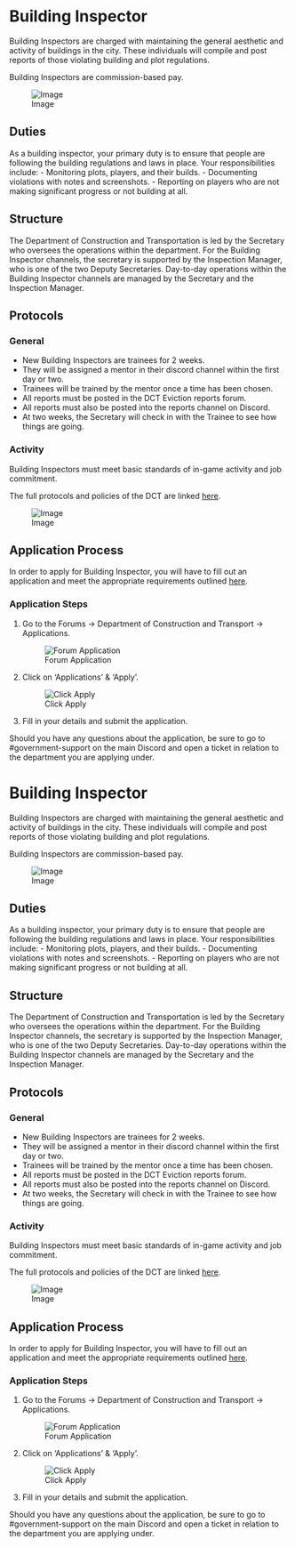 <span id="building-inspector"></span>
= Building Inspector =

Building Inspectors are charged with maintaining the general aesthetic and activity of buildings in the city. These individuals will compile and post reports of those violating building and plot regulations.

Building Inspectors are commission-based pay.

<div class="figure">

[[File:https://media.discordapp.net/attachments/838356841217916989/1165656779523379260/2022-06-18_18.36.26.png?ex=6547a579&is=65353079&hm=b2a5ca44964a928909fff483e3e9f7a772148de32e87d5896b26bb8342b850c1&=&width=1266&height=671|Image]]

</div>
<span id="duties"></span>
== Duties ==

As a building inspector, your primary duty is to ensure that people are following the building regulations and laws in place. Your responsibilities include: - Monitoring plots, players, and their builds. - Documenting violations with notes and screenshots. - Reporting on players who are not making significant progress or not building at all.

<span id="structure"></span>
== Structure ==

The Department of Construction and Transportation is led by the Secretary who oversees the operations within the department. For the Building Inspector channels, the secretary is supported by the Inspection Manager, who is one of the two Deputy Secretaries. Day-to-day operations within the Building Inspector channels are managed by the Secretary and the Inspection Manager.

<span id="protocols"></span>
== Protocols ==

<span id="general"></span>
=== General ===

* New Building Inspectors are trainees for 2 weeks.
* They will be assigned a mentor in their discord channel within the first day or two.
* Trainees will be trained by the mentor once a time has been chosen.
* All reports must be posted in the DCT Eviction reports forum.
* All reports must also be posted into the reports channel on Discord.
* At two weeks, the Secretary will check in with the Trainee to see how things are going.

<span id="activity"></span>
=== Activity ===

Building Inspectors must meet basic standards of in-game activity and job commitment.

The full protocols and policies of the DCT are linked [https://www.democracycraft.net/forums/information-policy.43/ here].

<div class="figure">

[[File:https://media.discordapp.net/attachments/838356841217916989/1165658731212709899/2022-06-17_00.53.55.png?ex=6547a74a&is=6535324a&hm=6b8be51ae184d8bc8d26f1718869144f2c09e98675d8930ff5657810a893aa5d&=&width=1266&height=671|Image]]

</div>
<span id="application-process"></span>
== Application Process ==

In order to apply for Building Inspector, you will have to fill out an application and meet the appropriate requirements outlined [https://www.democracycraft.net/threads/application-information.8/ here].

<span id="application-steps"></span>
=== Application Steps ===

<ol style="list-style-type: decimal;">
<li><p>Go to the Forums -&gt; Department of Construction and Transport -&gt; Applications.</p>
<div class="figure">

[[File:https://i.imgur.com/5FIdjZk.png|Forum Application]]

</div></li>
<li><p>Click on ‘Applications’ &amp; ‘Apply’.</p>
<div class="figure">

[[File:https://i.imgur.com/CDWowgw.png|Click Apply]]

</div></li>
<li><p>Fill in your details and submit the application.</p></li></ol>

Should you have any questions about the application, be sure to go to #government-support on the main Discord and open a ticket in relation to the department you are applying under.

<span id="building-inspector-1"></span>
= Building Inspector =

Building Inspectors are charged with maintaining the general aesthetic and activity of buildings in the city. These individuals will compile and post reports of those violating building and plot regulations.

Building Inspectors are commission-based pay.

<div class="figure">

[[File:https://media.discordapp.net/attachments/838356841217916989/1165656779523379260/2022-06-18_18.36.26.png?ex=6547a579&is=65353079&hm=b2a5ca44964a928909fff483e3e9f7a772148de32e87d5896b26bb8342b850c1&=&width=1266&height=671|Image]]

</div>
<span id="duties-1"></span>
== Duties ==

As a building inspector, your primary duty is to ensure that people are following the building regulations and laws in place. Your responsibilities include: - Monitoring plots, players, and their builds. - Documenting violations with notes and screenshots. - Reporting on players who are not making significant progress or not building at all.

<span id="structure-1"></span>
== Structure ==

The Department of Construction and Transportation is led by the Secretary who oversees the operations within the department. For the Building Inspector channels, the secretary is supported by the Inspection Manager, who is one of the two Deputy Secretaries. Day-to-day operations within the Building Inspector channels are managed by the Secretary and the Inspection Manager.

<span id="protocols-1"></span>
== Protocols ==

<span id="general-1"></span>
=== General ===

* New Building Inspectors are trainees for 2 weeks.
* They will be assigned a mentor in their discord channel within the first day or two.
* Trainees will be trained by the mentor once a time has been chosen.
* All reports must be posted in the DCT Eviction reports forum.
* All reports must also be posted into the reports channel on Discord.
* At two weeks, the Secretary will check in with the Trainee to see how things are going.

<span id="activity-1"></span>
=== Activity ===

Building Inspectors must meet basic standards of in-game activity and job commitment.

The full protocols and policies of the DCT are linked [https://www.democracycraft.net/forums/information-policy.43/ here].

<div class="figure">

[[File:https://media.discordapp.net/attachments/838356841217916989/1165658731212709899/2022-06-17_00.53.55.png?ex=6547a74a&is=6535324a&hm=6b8be51ae184d8bc8d26f1718869144f2c09e98675d8930ff5657810a893aa5d&=&width=1266&height=671|Image]]

</div>
<span id="application-process-1"></span>
== Application Process ==

In order to apply for Building Inspector, you will have to fill out an application and meet the appropriate requirements outlined [https://www.democracycraft.net/threads/application-information.8/ here].

<span id="application-steps-1"></span>
=== Application Steps ===

<ol style="list-style-type: decimal;">
<li><p>Go to the Forums -&gt; Department of Construction and Transport -&gt; Applications.</p>
<div class="figure">

[[File:https://i.imgur.com/5FIdjZk.png|Forum Application]]

</div></li>
<li><p>Click on ‘Applications’ &amp; ‘Apply’.</p>
<div class="figure">

[[File:https://i.imgur.com/CDWowgw.png|Click Apply]]

</div></li>
<li><p>Fill in your details and submit the application.</p></li></ol>

Should you have any questions about the application, be sure to go to #government-support on the main Discord and open a ticket in relation to the department you are applying under.
